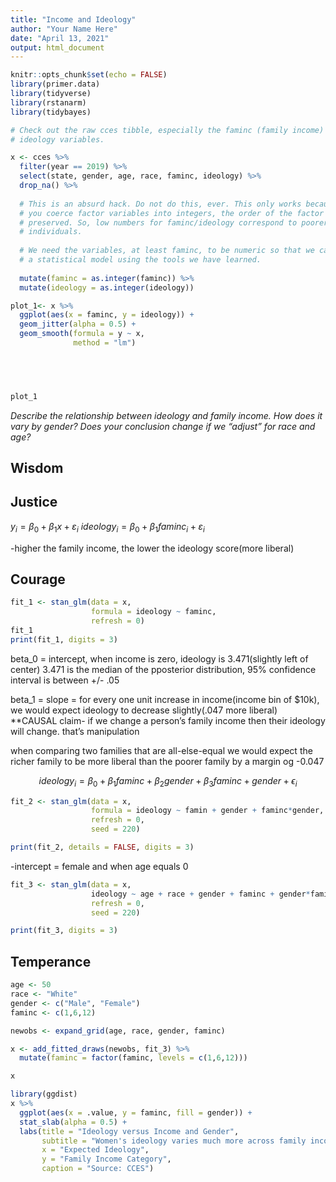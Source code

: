 ```yaml
---
title: "Income and Ideology"
author: "Your Name Here"
date: "April 13, 2021"
output: html_document
---
```


```r
knitr::opts_chunk$set(echo = FALSE)
library(primer.data)
library(tidyverse)
library(rstanarm)
library(tidybayes)

# Check out the raw cces tibble, especially the faminc (family income) and
# ideology variables.

x <- cces %>% 
  filter(year == 2019) %>% 
  select(state, gender, age, race, faminc, ideology) %>% 
  drop_na() %>% 
  
  # This is an absurd hack. Do not do this, ever. This only works because, if
  # you coerce factor variables into integers, the order of the factor levels is
  # preserved. So, low numbers for faminc/ideology correspond to poorer/liberal
  # individuals.
  
  # We need the variables, at least faminc, to be numeric so that we can create
  # a statistical model using the tools we have learned.
  
  mutate(faminc = as.integer(faminc)) %>% 
  mutate(ideology = as.integer(ideology))
```


```r
plot_1<- x %>%
  ggplot(aes(x = faminc, y = ideology)) +
  geom_jitter(alpha = 0.5) + 
  geom_smooth(formula = y ~ x,
              method = "lm")



  
```

```r
plot_1
```

*Describe the relationship between ideology and family income. How does it vary by gender? Does your conclusion change if we "adjust" for race and age?*


## Wisdom


## Justice
$y_i = \beta_0 + \beta_1x + \varepsilon_i$
$ideology_i=\beta_0 + \beta_1faminc_i + \varepsilon_i$

-higher the family income, the lower the ideology score(more liberal)

## Courage
```r
fit_1 <- stan_glm(data = x,
                  formula = ideology ~ faminc,
                  refresh = 0)
fit_1
print(fit_1, digits = 3)
```
beta_0 = intercept, when income is zero, ideology is 3.471(slightly left of center)
3.471 is the median of the pposterior distribution, 95% confidence interval is between +/- .05


beta_1 = slope = for every one unit increase in income(income bin of $10k), we would expect 
ideology to decrease slightly(.047 more liberal)
**CAUSAL claim- if we change a person's family income then their ideology will change. that's manipulation

when comparing two families that are all-else-equal we would expect the richer family to be more liberal than the poorer family by a margin og -0.047

$$ideology_i = \beta_0 + \beta_1 faminc + \beta_2 gender + \beta_3 faminc+gender +
\epsilon_i$$
```r
fit_2 <- stan_glm(data = x,
                  formula = ideology ~ famin + gender + faminc*gender,
                  refresh = 0,
                  seed = 220)

print(fit_2, details = FALSE, digits = 3)
```
-intercept = female and when age equals 0 


```r
fit_3 <- stan_glm(data = x,
                  ideology ~ age + race + gender + faminc + gender*faminc,
                  refresh = 0,
                  seed = 220)

print(fit_3, digits = 3)
```

## Temperance
```r
age <- 50
race <- "White"
gender <- c("Male", "Female") 
faminc <- c(1,6,12)

newobs <- expand_grid(age, race, gender, faminc)

```

```r
x <- add_fitted_draws(newobs, fit_3) %>%
  mutate(faminc = factor(faminc, levels = c(1,6,12)))

x
```
```r
library(ggdist)
x %>%
  ggplot(aes(x = .value, y = faminc, fill = gender)) + 
  stat_slab(alpha = 0.5) + 
  labs(title = "Ideology versus Income and Gender",
       subtitle = "Women's ideology varies much more across family incomes",
       x = "Expected Ideology",
       y = "Family Income Category",
       caption = "Source: CCES")
```

